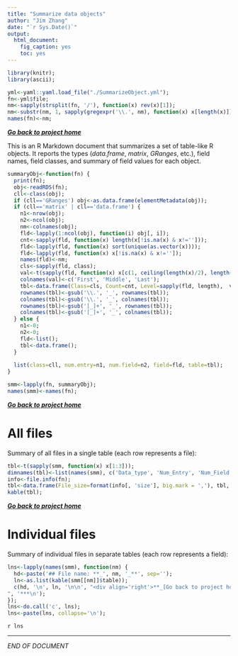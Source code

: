 ```yaml
---
title: "Summarize data objects"
author: "Jim Zhang"
date: "`r Sys.Date()`"
output:
  html_document:
    fig_caption: yes
    toc: yes
---
```


```r
library(knitr); 
library(ascii);

yml<-yaml::yaml.load_file("./SummarizeObject.yml");
fn<-yml$file;
nm<-sapply(strsplit(fn, '/'), function(x) rev(x)[1]); 
nm<-substr(nm, 1, sapply(gregexpr('\\.', nm), function(x) x[length(x)])-1); 
names(fn)<-nm; 
```

<div align='right'>**_[Go back to project home](`r yml$home`)_**</div>

This is an R Markdown document that summarizes a set of table-like R objects. It reports the types (_data.frame_, _matrix_, _GRanges_, etc.), field names, field classes, and summary of field values for each object. 

```r
summaryObj<-function(fn) {
  print(fn); 
  obj<-readRDS(fn); 
  cll<-class(obj); 
  if (cll=='GRanges') obj<-as.data.frame(elementMetadata(obj)); 
  if (cll=='matrix' | cll=='data.frame') {
    n1<-nrow(obj);
    n2<-ncol(obj);
    nm<-colnames(obj); 
    fld<-lapply(1:ncol(obj), function(i) obj[, i]); 
    cnt<-sapply(fld, function(x) length(x[!is.na(x) & x!=''])); 
    fld<-lapply(fld, function(x) sort(unique(as.vector(x))));
    fld<-lapply(fld, function(x) x[!is.na(x) & x!='']);
    names(fld)<-nm; 
    cls<-sapply(fld, class); 
    val<-t(sapply(fld, function(x) x[c(1, ceiling(length(x)/2), length(x))])); 
    colnames(val)<-c('First', 'Middle', 'Last'); 
    tbl<-data.frame(Class=cls, Count=cnt, Level=sapply(fld, length),  val, stringsAsFactors = FALSE); 
    rownames(tbl)<-gsub('\\.', '_', rownames(tbl)); 
    colnames(tbl)<-gsub('\\.', '_', colnames(tbl)); 
    rownames(tbl)<-gsub('[_]+', '_', rownames(tbl)); 
    colnames(tbl)<-gsub('[_]+', '_', colnames(tbl)); 
  } else {
    n1<-0;
    n2<-0;
    fld<-list();
    tbl<-data.frame();
  }
  
  list(class=cll, num.entry=n1, num.field=n2, field=fld, table=tbl); 
}

smm<-lapply(fn, summaryObj); 
names(smm)<-names(fn); 
```

<div align='right'>**_[Go back to project home](`r yml$home`)_**</div>

# All files

Summary of all files in a single table (each row represents a file): 

```r
tbl<-t(sapply(smm, function(x) x[1:3])); 
dimnames(tbl)<-list(names(smm), c('Data_type', 'Num_Entry', 'Num_Field')); 
info<-file.info(fn); 
tbl<-data.frame(File_size=format(info[, 'size'], big.mark = ','), tbl, Modify_time=as.character(info[, 'mtime'])); 
kable(tbl);
```

<div align='right'>**_[Go back to project home](`r yml$home`)_**</div>

# Individual files

Summary of individual files in separate tables (each row represents a field):

```r
lns<-lapply(names(smm), function(nm) {
  hd<-paste('## File name: **_', nm, '_**', sep=''); 
  ln<-as.list(kable(smm[[nm]]$table));
  c(hd, '\n', ln, '\n\n', "<div align='right'>**_[Go back to project home](", yml$home, ")_**</div>
", '***\n'); 
}); 
lns<-do.call('c', lns); 
lns<-paste(lns, collapse='\n'); 
```

`r lns`


***
  _END OF DOCUMENT_